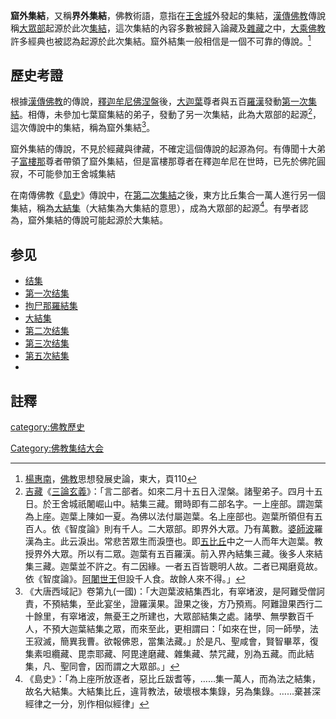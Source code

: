{{佛教}}
'''窟外集結'''，又稱'''界外集結'''，佛教術語，意指在[[王舍城|王舍城]]{{le|七葉窟|Saptaparni Cave}}外發起的集結，[[漢傳佛教|漢傳佛教]]傳說稱[[大眾部|大眾部]]起源於此次[[集結|集結]]，這次集結的內容多數被歸入論藏及[[雜藏|雜藏]]之中，[[大乘佛教|大乘佛教]]許多經典也被認為起源於此次集結。窟外結集一般相信是一個不可靠的傳說。<ref>[[楊惠南|楊惠南]]，[[佛教|佛教]]思想發展史論，東大，頁110</ref>

==歷史考證==
根據[[漢傳佛教|漢傳佛教]]的傳說，[[釋迦牟尼佛|釋迦牟尼佛]][[涅盤|涅盤]]後，[[大迦葉|大迦葉]]尊者與五百[[羅漢|羅漢]]發動[[第一次集結|第一次集結]]。相傳，未參加七葉窟集結的弟子，發動了另一次集結，此為大眾部的起源<ref>[[吉藏|吉藏]]《[[三論玄義|三論玄義]]》：「言二部者。如來二月十五日入涅槃。諸聖弟子。四月十五日。於王舍城祇闍崛山中。結集三藏。爾時即有二部名字。一上座部。謂迦葉為上座。迦葉上陳如一夏。為佛以法付屬迦葉。名上座部也。迦葉所領但有五百人。依《智度論》則有千人。二大眾部。即界外大眾。乃有萬數。[[婆師波|婆師波]]羅漢為主。此云淚出。常悲苦眾生而淚墮也。即[[五比丘|五比丘]]中之一人而年大迦葉。教授界外大眾。所以有二眾。迦葉有五百羅漢。前入界內結集三藏。後多人來結集三藏。迦葉並不許之。有二因緣。一者五百皆聰明人故。二者已羯磨竟故。依《智度論》。[[阿闍世王|阿闍世王]]但設千人食。故餘人來不得。」</ref>，這次傳說中的集結，稱為窟外集結<ref>《大唐西域記》卷第九(一國)：「大迦葉波結集西北，有窣堵波，是阿難受僧訶責，不預結集，至此宴坐，證羅漢果。證果之後，方乃預焉。阿難證果西行二十餘里，有窣堵波，無憂王之所建也，大眾部結集之處。諸學、無學數百千人，不預大迦葉結集之眾，而來至此，更相謂曰：「如來在世，同一師學，法王寂滅，簡異我曹。欲報佛恩，當集法藏。」於是凡、聖咸會，賢智畢萃，復集素呾纜藏、毘柰耶藏、阿毘達磨藏、雜集藏、禁咒藏，別為五藏。而此結集，凡、聖同會，因而謂之大眾部。」</ref>。

窟外集結的傳說，不見於經藏與律藏，不確定這個傳說的起源為何。有傳聞十大弟子[[富樓那|富樓那]]尊者帶領了窟外集結，但是富樓那尊者在釋迦牟尼在世時，已先於佛陀圓寂，不可能參加王舍城集結

在南傳佛教《[[島史|島史]]》傳說中，在[[第二次集結|第二次集結]]之後，東方比丘集合一萬人進行另一個集結，稱為[[大結集|大結集]]（大結集為大集結的意思），成為大眾部的起源<ref>《島史》：「為上座所放逐者，惡比丘跋耆等，……集一萬人，而為法之結集，故名大結集。大結集比丘，違背教法，破壞根本集錄，另為集錄。……棄甚深經律之一分，別作相似經律」</ref>。有學者認為，窟外集結的傳說可能起源於大集結。

==参见==
*[[结集|结集]]
*[[第一次结集|第一次结集]]
*[[拘尸那羅結集|拘尸那羅結集]]
*[[大結集|大結集]]
*[[第二次结集|第二次结集]]
*[[第三次结集|第三次结集]]
*[[第五次結集|第五次結集]]
*{{le|第六次結集|Sixth Buddhist council}}

==註釋==
<div class="references-small">
<references />
</div>
[[category:佛教歷史|category:佛教歷史]]
[[Category:佛教集结大会|Category:佛教集结大会]]